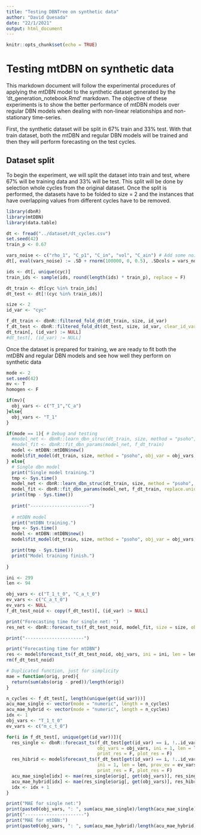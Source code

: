 ```yaml
---
title: "Testing DBNTree on synthetic data"
author: "David Quesada"
date: "22/1/2021"
output: html_document
---
```


```r
knitr::opts_chunk$set(echo = TRUE)
```

# Testing mtDBN on synthetic data

This markdown document will follow the experimental procedures of applying the mtDBN model to the synthetic dataset generated by the 'dt_generation_notebook.Rmd' markdown. The objective of these experiments is to show the better performance of mtDBN models over regular DBN models when dealing with non-linear relationships and non-stationary time-series. 

First, the synthetic dataset will be split in 67% train and 33% test. With that train dataset, both the mtDBN and regular DBN models will be trained and then they will perform forecasting on the test cycles. 

## Dataset split

To begin the experiment, we will split the dataset into train and test, where 67% will be training data and 33% will be test. This split will be done by selection whole cycles from the original dataset. Once the split is performed, the datasets have to be folded to size = 2 and the instances that have overlapping values from different cycles have to be removed.

```r
library(dbnR)
library(mtDBN)
library(data.table)
```

```r
dt <- fread("../dataset/dt_cycles.csv")
set.seed(42)
train_p <- 0.67

vars_noise <- c("rho_1", "C_p1", "C_in", "vol", "C_ain") # Add some noise to avoid singular matrix errors later
dt[, eval(vars_noise) := .SD + rnorm(100000, 0, 0.5), .SDcols = vars_noise]

ids <- dt[, unique(cyc)]
train_ids <- sample(ids, round(length(ids) * train_p), replace = F)

dt_train <- dt[cyc %in% train_ids]
dt_test <- dt[!(cyc %in% train_ids)]

size <- 2
id_var <- "cyc"

f_dt_train <- dbnR::filtered_fold_dt(dt_train, size, id_var)
f_dt_test <- dbnR::filtered_fold_dt(dt_test, size, id_var, clear_id_var = F)
dt_train[, (id_var) := NULL]
#dt_test[, (id_var) := NULL]
```

Once the dataset is prepared for training, we are ready to fit both the mtDBN and regular DBN models and see how well they perform on synthetic data

```r
mode <- 2
set.seed(42)
mv <- T
homogen <- F

if(mv){
  obj_vars <- c("T_1","C_a")
}else{
  obj_vars <- "T_1"
}

if(mode == 1){ # Debug and testing
  #model_net <- dbnR::learn_dbn_struc(dt_train, size, method = "psoho", f_dt = f_dt_train)
  #model_fit <- dbnR::fit_dbn_params(model_net, f_dt_train)
  model <- mtDBN::mtDBN$new()
  model$fit_model(dt_train, size, method = "psoho", obj_var = obj_vars, mv = mv, homogen = homogen, min_ind = 300, max_depth = 6, f_dt = f_dt_train, prune_val = 0.045, n_ind = 10, n_it = 10)
} else{
  # Single dbn model
  print("Single model training.")
  tmp <- Sys.time()
  model_net <- dbnR::learn_dbn_struc(dt_train, size, method = "psoho", f_dt = f_dt_train, n_it = 100, n_ind = 100, gb_cte = 0.3, lb_cte = 0.7, r_probs = c(-0.5, 1.5), v_probs = c(10,65,25), cte=F)
  model_fit <- dbnR::fit_dbn_params(model_net, f_dt_train, replace.unidentifiable = T)
  print(tmp - Sys.time())
  
  print("----------------------")
  
  # mtDBN model
  print("mtDBN training.")
  tmp <- Sys.time()
  model <- mtDBN::mtDBN$new()
  model$fit_model(dt_train, size, method = "psoho", obj_var = obj_vars, mv = mv, homogen = homogen, min_ind = 300, max_depth = 8, f_dt = f_dt_train, n_it = 100, n_ind = 100, gb_cte = 0.3, lb_cte = 0.7, r_probs = c(-0.5, 1.5), v_probs = c(10,65,25), prune_val = 0.015)

  print(tmp - Sys.time())
  print("Model training finish.")
  
} 

```

```r
ini <- 299
len <- 94

obj_vars <- c("T_1_t_0", "C_a_t_0")
ev_vars <- c("C_a_t_0")
ev_vars <- NULL
f_dt_test_noid <- copy(f_dt_test)[, (id_var) := NULL]

print("Forecasting time for single net: ")
res_net <- dbnR::forecast_ts(f_dt_test_noid, model_fit, size = size, obj_vars = obj_vars, ini = ini, len = len, prov_ev = ev_vars)

print("----------------------")

print("Forecasting time for mtDBN")
res <- model$forecast_ts(f_dt_test_noid, obj_vars, ini = ini, len = len, prov_ev = ev_vars)
rm(f_dt_test_noid)
```

```r
# Duplicated function, just for simplicity
mae = function(orig, pred){
  return(sum(abs(orig - pred))/length(orig))
}

n_cycles <- f_dt_test[, length(unique(get(id_var)))]
acu_mae_single <- vector(mode = "numeric", length = n_cycles)
acu_mae_hybrid <- vector(mode = "numeric", length = n_cycles)
idx <- 1
obj_vars <- "T_1_t_0"
ev_vars <- c("m_c_t_0")

for(i in f_dt_test[, unique(get(id_var))]){
  res_single <- dbnR::forecast_ts(f_dt_test[get(id_var) == i, !..id_var], model_fit, size = size, 
                                  obj_vars = obj_vars, ini = 1, len = len, prov_ev = ev_vars, 
                                  print_res = F, plot_res = F)
  res_hibrid <- model$forecast_ts(f_dt_test[get(id_var) == i, !..id_var], obj_vars, 
                                  ini = 1, len = len, prov_ev = ev_vars, debug_m = F,
                                  print_res = F, plot_res = F)
  acu_mae_single[idx] <- mae(res_single$orig[, get(obj_vars)], res_single$pred[, get(obj_vars)])
  acu_mae_hybrid[idx] <- mae(res_single$orig[, get(obj_vars)], res_hibrid[, get(obj_vars)])
  idx <- idx + 1
}

print("MAE for single net:")
print(paste0(obj_vars, ": ", sum(acu_mae_single)/length(acu_mae_single)))
print("----------------------")
print("MAE for mtDBN:")
print(paste0(obj_vars, ": ", sum(acu_mae_hybrid)/length(acu_mae_hybrid)))
```
